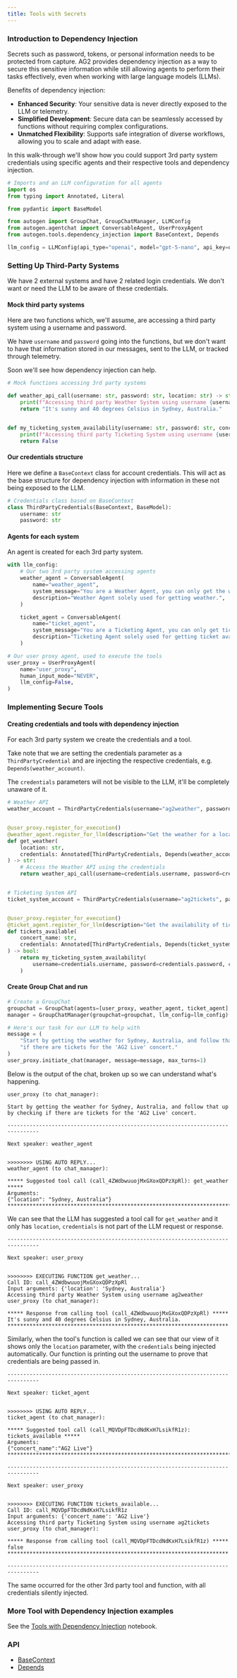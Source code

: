 ```yaml
---
title: Tools with Secrets
---
```


### Introduction to Dependency Injection

Secrets such as password, tokens, or personal information needs to be protected from capture. AG2 provides dependency injection as a way to secure this sensitive information while still allowing agents to perform their tasks effectively, even when working with large language models (LLMs).

Benefits of dependency injection:

- **Enhanced Security**: Your sensitive data is never directly exposed to the LLM or telemetry.
- **Simplified Development**: Secure data can be seamlessly accessed by functions without requiring complex configurations.
- **Unmatched Flexibility**: Supports safe integration of diverse workflows, allowing you to scale and adapt with ease.

In this walk-through we'll show how you could support 3rd party system credentials using specific agents and their respective tools and dependency injection.

```python
# Imports and an LLM configuration for all agents
import os
from typing import Annotated, Literal

from pydantic import BaseModel

from autogen import GroupChat, GroupChatManager, LLMConfig
from autogen.agentchat import ConversableAgent, UserProxyAgent
from autogen.tools.dependency_injection import BaseContext, Depends

llm_config = LLMConfig(api_type="openai", model="gpt-5-nano", api_key=os.environ["OPENAI_API_KEY"])
```

### Setting Up Third-Party Systems

We have 2 external systems and have 2 related login credentials. We don't want or need the LLM to be aware of these credentials.

#### Mock third party systems
Here are two functions which, we'll assume, are accessing a third party system using a username and password.

We have `username` and `password` going into the functions, but we don't want to have that information stored in our messages, sent to the LLM, or tracked through telemetry.

Soon we'll see how dependency injection can help.
```python
# Mock functions accessing 3rd party systems

def weather_api_call(username: str, password: str, location: str) -> str:
    print(f"Accessing third party Weather System using username {username}")
    return "It's sunny and 40 degrees Celsius in Sydney, Australia."


def my_ticketing_system_availability(username: str, password: str, concert: str) -> bool:
    print(f"Accessing third party Ticketing System using username {username}")
    return False
```

#### Our credentials structure
Here we define a `BaseContext` class for account credentials. This will act as the base structure for dependency injection with information in these not being exposed to the LLM.
```python
# Credentials class based on BaseContext
class ThirdPartyCredentials(BaseContext, BaseModel):
    username: str
    password: str
```

#### Agents for each system
An agent is created for each 3rd party system.

```python
with llm_config:
    # Our two 3rd party system accessing agents
    weather_agent = ConversableAgent(
        name="weather_agent",
        system_message="You are a Weather Agent, you can only get the weather.",
        description="Weather Agent solely used for getting weather.",
    )

    ticket_agent = ConversableAgent(
        name="ticket_agent",
        system_message="You are a Ticketing Agent, you can only get ticket availability.",
        description="Ticketing Agent solely used for getting ticket availability.",
    )

# Our user proxy agent, used to execute the tools
user_proxy = UserProxyAgent(
    name="user_proxy",
    human_input_mode="NEVER",
    llm_config=False,
)
```

### Implementing Secure Tools

#### Creating credentials and tools with dependency injection
For each 3rd party system we create the credentials and a tool.

Take note that we are setting the credentials parameter as a `ThirdPartyCredential` and are injecting the respective credentials, e.g. `Depends(weather_account)`.

The `credentials` parameters will not be visible to the LLM, it'll be completely unaware of it.

```python
# Weather API
weather_account = ThirdPartyCredentials(username="ag2weather", password="wbkvEehV1A")


@user_proxy.register_for_execution()
@weather_agent.register_for_llm(description="Get the weather for a location")
def get_weather(
    location: str,
    credentials: Annotated[ThirdPartyCredentials, Depends(weather_account)],
) -> str:
    # Access the Weather API using the credentials
    return weather_api_call(username=credentials.username, password=credentials.password, location=location)


# Ticketing System API
ticket_system_account = ThirdPartyCredentials(username="ag2tickets", password="EZRIVeVWvA")


@user_proxy.register_for_execution()
@ticket_agent.register_for_llm(description="Get the availability of tickets for a concert")
def tickets_available(
    concert_name: str,
    credentials: Annotated[ThirdPartyCredentials, Depends(ticket_system_account)],
) -> bool:
    return my_ticketing_system_availability(
        username=credentials.username, password=credentials.password, concert=concert_name
    )
```

#### Create Group Chat and run
```python
# Create a GroupChat
groupchat = GroupChat(agents=[user_proxy, weather_agent, ticket_agent], messages=[], max_round=5)
manager = GroupChatManager(groupchat=groupchat, llm_config=llm_config)

# Here's our task for our LLM to help with
message = (
    "Start by getting the weather for Sydney, Australia, and follow that up by checking "
    "if there are tickets for the 'AG2 Live' concert."
)
user_proxy.initiate_chat(manager, message=message, max_turns=1)
```

Below is the output of the chat, broken up so we can understand what's happening.
```console
user_proxy (to chat_manager):

Start by getting the weather for Sydney, Australia, and follow that up by checking if there are tickets for the 'AG2 Live' concert.

--------------------------------------------------------------------------------

Next speaker: weather_agent


>>>>>>>> USING AUTO REPLY...
weather_agent (to chat_manager):

***** Suggested tool call (call_4ZWdbwuuojMxGXoxQDPzXpRl): get_weather *****
Arguments:
{"location": "Sydney, Australia"}
****************************************************************************
```
We can see that the LLM has suggested a tool call for `get_weather` and it only has `location`, `credentials` is not part of the LLM request or response.
```console
--------------------------------------------------------------------------------

Next speaker: user_proxy


>>>>>>>> EXECUTING FUNCTION get_weather...
Call ID: call_4ZWdbwuuojMxGXoxQDPzXpRl
Input arguments: {'location': 'Sydney, Australia'}
Accessing third party Weather System using username ag2weather
user_proxy (to chat_manager):

***** Response from calling tool (call_4ZWdbwuuojMxGXoxQDPzXpRl) *****
It's sunny and 40 degrees Celsius in Sydney, Australia.
**********************************************************************
```
Similarly, when the tool's function is called we can see that our view of it shows only the `location` parameter, with the `credentials` being injected automatically. Our function is printing out the username to prove that credentials are being passed in.
```console
--------------------------------------------------------------------------------

Next speaker: ticket_agent


>>>>>>>> USING AUTO REPLY...
ticket_agent (to chat_manager):

***** Suggested tool call (call_MQVDpFTDcdNdKxH7LsikfR1z): tickets_available *****
Arguments:
{"concert_name":"AG2 Live"}
**********************************************************************************

--------------------------------------------------------------------------------

Next speaker: user_proxy


>>>>>>>> EXECUTING FUNCTION tickets_available...
Call ID: call_MQVDpFTDcdNdKxH7LsikfR1z
Input arguments: {'concert_name': 'AG2 Live'}
Accessing third party Ticketing System using username ag2tickets
user_proxy (to chat_manager):

***** Response from calling tool (call_MQVDpFTDcdNdKxH7LsikfR1z) *****
false
**********************************************************************

--------------------------------------------------------------------------------
```
The same occurred for the other 3rd party tool and function, with all credentials silently injected.

### More Tool with Dependency Injection examples
See the [Tools with Dependency Injection](/docs/use-cases/notebooks/notebooks/tools_dependency_injection) notebook.

### API
- [BaseContext](/docs/api-reference/autogen/tools/BaseContext)
- [Depends](/docs/api-reference/autogen/tools/Depends)
